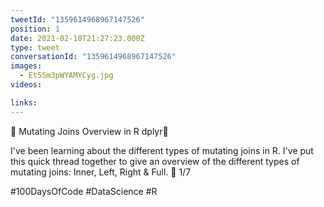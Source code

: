 ```yaml
---
tweetId: "1359614968967147526"
position: 1
date: 2021-02-10T21:27:23.000Z
type: tweet
conversationId: "1359614968967147526"
images:
  - Et5Sm3pWYAMYCyg.jpg
videos:

links:
---
```


🔵 Mutating Joins Overview in R dplyr🔵

I've been learning about the different types of mutating joins in R. I've put this quick thread together to give an overview of the different types of mutating joins: Inner, Left, Right & Full. 🧵 1/7

#100DaysOfCode #DataScience #R
